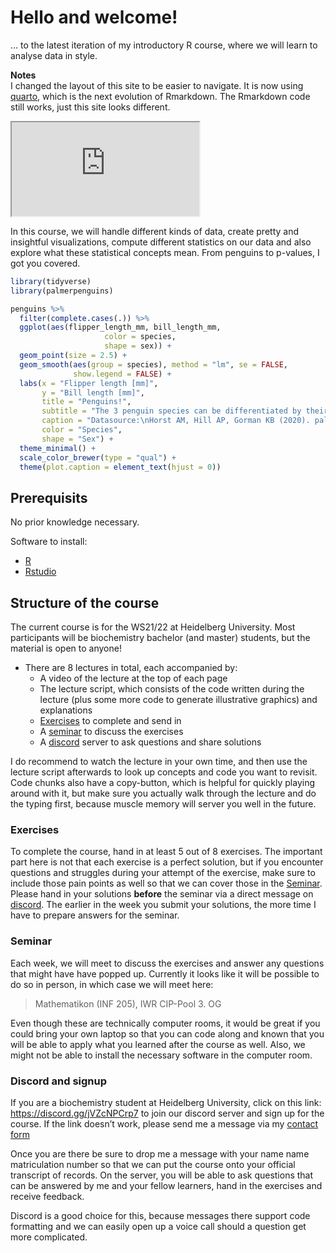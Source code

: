 # Hello and welcome! {- #welcome}

... to the latest iteration of my introductory R course, where we will learn to analyse data in style.


::: {.alert .alert-info}
**Notes**\
I changed the layout of this site to be easier to navigate.
It is now using [quarto](https://quarto.org),
which is the next evolution of Rmarkdown.
The Rmarkdown code still works,
just this site looks different.
:::

<!--
::: { .alert .alert-info}
**Current course dates**\
WS21/22\
21.10.21 – 09.12.21\
Lecture online in your own time\
Seminar weekly on Fridays at 9:15 – 10:45\
Sign-up (Heidelberg University): see [discord](#discord)\
Language: Lectures are in English but the seminar can be in German if you choose so
(and in any case you can always ask questions in German as well).
:::
-->

::: {.video-container}
<iframe class="video" src="https://www.youtube.com/embed/GguzPRquTLI?vq=hd1080" allowfullscreen></iframe>
:::

In this course, we will handle different kinds of data, create pretty and insightful visualizations, compute different statistics on our data and also explore what these statistical concepts mean.
From penguins to p-values, I got you covered.

```r
library(tidyverse)
library(palmerpenguins)

penguins %>%
  filter(complete.cases(.)) %>% 
  ggplot(aes(flipper_length_mm, bill_length_mm,
                     color = species,
                     shape = sex)) +
  geom_point(size = 2.5) +
  geom_smooth(aes(group = species), method = "lm", se = FALSE,
              show.legend = FALSE) +
  labs(x = "Flipper length [mm]",
       y = "Bill length [mm]",
       title = "Penguins!",
       subtitle = "The 3 penguin species can be differentiated by their flipper- and bill-lengths.",
       caption = "Datasource:\nHorst AM, Hill AP, Gorman KB (2020). palmerpenguins:\nPalmer Archipelago (Antarctica) penguin data.\nR package version 0.1.0. https://allisonhorst.github.io/palmerpenguins/",
       color = "Species",
       shape = "Sex") +
  theme_minimal() +
  scale_color_brewer(type = "qual") +
  theme(plot.caption = element_text(hjust = 0))
```

## Prerequisits

No prior knowledge necessary.

Software to install:

- [R](https://cloud.r-project.org/)
- [Rstudio](https://www.rstudio.com/products/rstudio/download/#download)

## Structure of the course

The current course is for the WS21/22 at Heidelberg University.
Most participants will be biochemistry bachelor (and master) students,
but the material is open to anyone!

- There are 8 lectures in total, each accompanied by:
  - A video of the lecture at the top of each page
  - The lecture script, which consists of the code written during the lecture
    (plus some more code to generate illustrative graphics) and explanations
  - [Exercises](#exe) to complete and send in
  - A [seminar] to discuss the exercises
  - A [discord](#discord) server to ask questions and share solutions

I do recommend to watch the lecture in your own time, and then use the lecture script afterwards to look up concepts and code you want to revisit.
Code chunks also have a copy-button, which is helpful for quickly playing around with it, but make sure you actually walk through the lecture and do the typing first,
because muscle memory will server you well in the future.

### Exercises {#exe}

To complete the course, hand in at least 5 out of 8 exercises.
The important part here is not that each exercise is a perfect solution,
but if you encounter questions and struggles during your attempt of the exercise, make sure to include those pain points as well so that we can cover those in the [Seminar].
Please hand in your solutions **before** the seminar via a direct message on [discord](#discord).
The earlier in the week you submit your solutions,
the more time I have to prepare answers for the seminar.

### Seminar

Each week, we will meet to discuss the exercises and answer any questions that might have have popped up.
Currently it looks like it will be possible to do so in person, in which case we will meet here: 

> Mathematikon (INF 205), IWR CIP-Pool 3. OG

Even though these are technically computer rooms, it would be great if you could bring your own laptop so that you can code along and known that you will be able to apply what you learned after the course as well.
Also, we might not be able to install the necessary software in the computer room.

### Discord and signup {#discord}

If you are a biochemistry student at Heidelberg University,
click on this link: <https://discord.gg/jVZcNPCrp7> to join our discord server and sign up for the course.
If the link doesn't work, please send me a message via my [contact form](https://jmbuhr.de/contact)

Once you are there be sure to drop me a message with your name name matriculation number so that we can put the course onto your official transcript of records.
On the server, you will be able to ask questions that can be answered by me and your fellow learners, hand in the exercises and receive feedback.

Discord is a good choice for this, because messages there support code formatting and we can easily open up a voice call should a question get more complicated.

